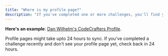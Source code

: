 ```yaml
---
title: "Where is my profile page?"
description: "If you've completed one or more challenges, you'll find your profile page at https://codecrafters.io/users/<your_github_username>."
---
```


**Here's an example**: [Dan Wilhelm's CodeCrafters Profile](https://codecrafters.io/users/danwilhelm).

Profile pages might take upto 24 hours to sync. If you’ve completed a challenge recently and don’t see your profile page yet, check back in 24 hours.
